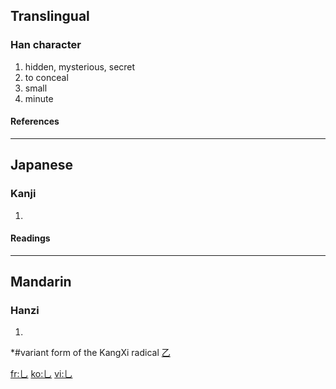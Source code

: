 ==Translingual==
{{stroke order|type=animate}}
===Han character===
{{Han char|rad=乙|as=00|sn=1|four=|canj=中山 (LU), X中山 (XLU)}}
# hidden, mysterious, secret
# to conceal
# small
# minute
====References====
{{Han ref|kx=0083.170|dkj=00163|hdz=10048.041|uh=4E5A|ud=20058}}
----

==Japanese==
===Kanji===
{{ja-kanji|grade=|rs=乙00}}
# {{defn|Japanese}}
====Readings====
{{ja-readings|on=[[いん]] (in), [[おん]] (on)|kun=[[かくれる]] (kakureru)}}
----
==Mandarin==
===Hanzi===
{{cmn-hanzi|pin=[[yǐn]] (yin3)|wg=yin<sup>3</sup>}}
# {{defn|Mandarin}}

*#variant form of the KangXi radical [[Index:Chinese radical/乙|乙]]

[[fr:乚]]
[[ko:乚]]
[[vi:乚]]